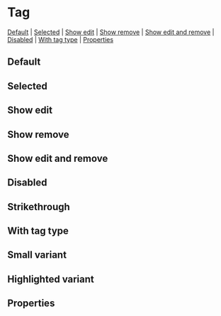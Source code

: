
# Tag

[Default](#default) | [Selected](#selected) | [Show edit](#show-edit) | [Show remove](#show-remove) | [Show edit and remove](#show-edit-and-remove) | [Disabled](#disabled) | [With tag type](#with-tag-type) | [Properties](#properties)

## Default

<Preview>
  <Story id="components-tag--default-tag" />
</Preview>

## Selected

<Preview>
  <Story id="components-tag--selected" />
</Preview>

## Show edit

<Preview>
  <Story id="components-tag--show-edit" />
</Preview>

## Show remove

<Preview>
  <Story id="components-tag--show-remove" />
</Preview>

## Show edit and remove

<Preview>
  <Story id="components-tag--show-edit-and-remove" />
</Preview>

## Disabled

<Preview>
  <Story id="components-tag--disabled" />
</Preview>

## Strikethrough

<Preview>
  <Story id="components-tag--strikethrough" />
</Preview>

## With tag type

<Preview>
  <Story id="components-tag--with-tag-type" />
</Preview>

## Small variant

<Preview>
  <Story id="components-tag--small-variant" />
</Preview>

## Highlighted variant

<Preview>
  <Story id="components-tag--highlighted-variant" />
</Preview>

## Properties

<Props of={Tag} />

